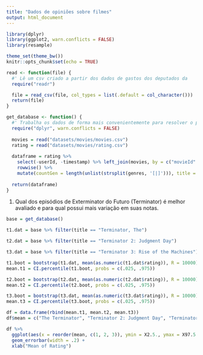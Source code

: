```yaml
---
title: "Dados de opiniões sobre filmes"
output: html_document
---
```


```r
library(dplyr)
library(ggplot2, warn.conflicts = FALSE)
library(resample)

theme_set(theme_bw())
knitr::opts_chunk$set(echo = TRUE)
```

```r
read <- function(file) {
  #' Lê um csv criado a partir dos dados de gastos dos deputados da
  require("readr")

  file = read_csv(file, col_types = list(.default = col_character()))
  return(file)
}

get_database <- function() {
  #' Trabalha os dados de forma mais convenientemente para resolver o problema.
  require("dplyr", warn.conflicts = FALSE)
  
  movies = read("datasets/movies/movies.csv")
  rating = read("datasets/movies/rating.csv")
  
  dataframe = rating %>% 
    select(-userId, -timestamp) %>% left_join(movies, by = c("movieId" = "movieId")) %>%
    rowwise() %>% 
    mutate(countGen = length(unlist(strsplit(genres, '[|]'))), title = unlist(strsplit(as.character(title), " \\(.*\\)")))
  
  return(dataframe)
}

```

1. Qual dos episódios de Exterminator do Futuro (Terminator) é melhor avaliado e para qual possui mais variação em suas notas.

```r
base = get_database()

t1.dat = base %>% filter(title == "Terminator, The")

t2.dat = base %>% filter(title == "Terminator 2: Judgment Day")

t3.dat = base %>% filter(title == "Terminator 3: Rise of the Machines")
```


```r
t1.boot = bootstrap(t1.dat, mean(as.numeric(t1.dat$rating)), R = 10000)
mean.t1 = CI.percentile(t1.boot, probs = c(.025, .975))

t2.boot = bootstrap(t2.dat, mean(as.numeric(t2.dat$rating)), R = 10000)
mean.t2 = CI.percentile(t2.boot, probs = c(.025, .975))

t3.boot = bootstrap(t3.dat, mean(as.numeric(t3.dat$rating)), R = 10000)
mean.t3 = CI.percentile(t3.boot, probs = c(.025, .975))
```

```r
df = data.frame(rbind(mean.t1, mean.t2, mean.t3))
df$mean = c("The Terminator", "Terminator 2: Judgment Day", "Terminator 3: Rise of the Machines")

df %>% 
  ggplot(aes(x = reorder(mean, c(1, 2, 3)), ymin = X2.5., ymax = X97.5.)) + 
  geom_errorbar(width = .2) + 
  xlab("Mean of Rating")
```

